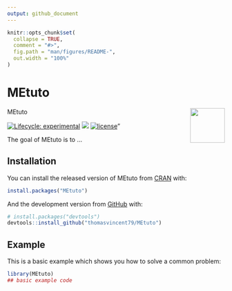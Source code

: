 ```yaml
---
output: github_document
---
```


<!-- README.md is generated from README.Rmd. Please edit that file -->

```r
knitr::opts_chunk$set(
  collapse = TRUE,
  comment = "#>",
  fig.path = "man/figures/README-",
  out.width = "100%"
)
```

# MEtuto
MEtuto <img src='man/figures/logo.png' align="right" height="80" />

<!-- badges: start -->
[![Lifecycle: experimental](https://img.shields.io/badge/lifecycle-experimental-orange.svg)](https://www.tidyverse.org/lifecycle/#experimental)
[![](https://img.shields.io/github/last-commit/thomasvincent79/MEtuto.svg)](https://github.com/thomasvincent79/MEtuto/commits/master)
[![license](https://img.shields.io/badge/license-GPL--3-blue.svg)](https://www.gnu.org/licenses/gpl-3.0.en.html)"
<!-- badges: end -->

The goal of MEtuto is to ...

## Installation

You can install the released version of MEtuto from [CRAN](https://CRAN.R-project.org) with:

``` r
install.packages("MEtuto")
```

And the development version from [GitHub](https://github.com/) with:

``` r
# install.packages("devtools")
devtools::install_github("thomasvincent79/MEtuto")
```
## Example

This is a basic example which shows you how to solve a common problem:

```r
library(MEtuto)
## basic example code
```


